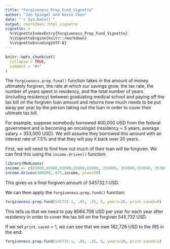 ```yaml
---
title: "Forgiveness_Prep_Fund_Vignette"
author: "Jon Spiegel and Kevin Chen"
date: "`r Sys.Date()`"
output: rmarkdown::html_vignette
vignette: >
  %\VignetteIndexEntry{Forgiveness_Prep_Fund_Vignette}
  %\VignetteEngine{knitr::rmarkdown}
  %\VignetteEncoding{UTF-8}
---
```


```r
knitr::opts_chunk$set(
  collapse = TRUE,
  comment = "#>"
)
```

The `forgiveness.prep.fund()` function takes in the amount of money ultimately forgiven, the rate at which our savings grow, the tax rate, the number of years spent in residency, and the total number of years (including residency) between graduating medical school and paying off the tax bill on the forgiven loan amount and returns how much needs to be put away per year by the person taking out the loan in order to cover their ultimate tax bill. 
    
For example, suppose somebody borrowed 400,000 USD from the federal government and is becoming an oncologist (residency = 5 years, average salary = 353,000 USD). We will assume they borrowed this amount with an interest rate of 7.5% and that they will pay it back over 20 years.
    
First, we will need to find how out much of their loan will be forgiven. We can find this using the `income.driven()` function:

```r
library(MedLoans)
income <- c(65000,65000,65000,65000,65000, 353000, 353000,353000, 353000,353000, 353000,353000, 353000,353000, 353000,353000, 353000,353000, 353000,353000)
income.driven(400000,.075,income, plan=20)
```

This gives us a final forgiven amount of 545732.1 USD.
    
We can then apply the `forgiveness.prep.fund()` function:
    
```r
forgiveness.prep.fund(545732.1, .05, .35, 5, years=20, print.saved=0)
```

This tells us that we need to pay 8064.708 USD per year for each year after residency in order to cover the tax bill on the forgiven 545,732 USD.
    
If we set `print.saved` = 1, we can see that we owe 182,726 USD to the IRS in the end:

```r
forgiveness.prep.fund(545732.1, .05, .35, 5, years=20, print.saved=1)
```


